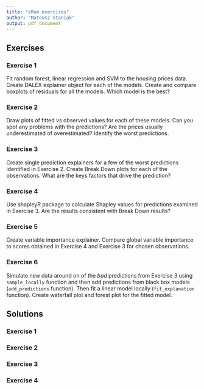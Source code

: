 ```yaml
---
title: "eRum exercises"
author: "Mateusz Staniak"
output: pdf_document
---
```


## Exercises 

### Exercise 1

Fit random forest, linear regression and SVM to the housing prices data. Create DALEX explainer object for each of the models. Create and compare boxplots of residuals for all the models. Which model is the best?


### Exercise 2

Draw plots of fitted vs observed values for each of these models. Can you spot any problems with the predictions? Are the prices usually underestimated of overestimated? Identify the worst predictions.


### Exercise 3

Create single prediction explainers for a few of the worst predictions identified in Exercise 2. Create Break Down plots for each of the observations. What are the keys factors that drive the prediction?


### Exercise 4

Use shapleyR package to calculate Shapley values for predictions examined in Exercise 3. Are the results consistent with Break Down results?


### Exercise 5

Create variable importance explainer. Compare global variable importance to scores obtained in Exercise 4 and Exercise 3 for chosen observations.

### Exercise 6

Simulate new data around on of the _bad_ predictions from Exercise 3 using `sample_locally` function and then add predictions from black box models (`add_predictions` function). Then fit a linear model locally (`fit_explanation` function). Create waterfall plot and forest plot for the fitted model.


## Solutions

### Exercise 1


### Exercise 2


### Exercise 3


### Exercise 4

